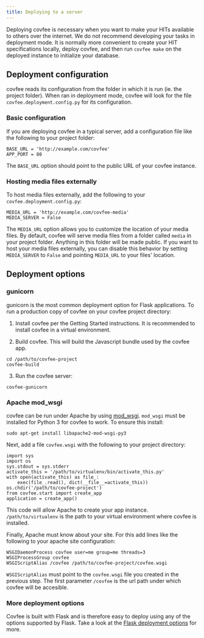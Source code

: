 ```yaml
---
title: Deploying to a server
---
```


Deploying covfee is necessary when you want to make your HITs available to others over the internet. We do not recommend developing your tasks in deployment mode. It is normally more convenient to create your HIT specifications locally, deploy covfee, and then run `covfee make` on the deployed instance to initialize your database.

## Deployment configuration
covfee reads its configuration from the folder in which it is run (ie. the project folder). When ran in deployment mode, covfee will look for the file `covfee.deployment.config.py` for its configuration. 

### Basic configuration

If you are deploying covfee in a typical server, add a configuration file like the following to your project folder:

```
BASE_URL = 'http://example.com/covfee'
APP_PORT = 80
```

The `BASE_URL` option should point to the public URL of your covfee instance.

### Hosting media files externally

To host media files externally, add the following to your `covfee.deployment.config.py`:

```
MEDIA_URL = 'http://example.com/covfee-media'
MEDIA_SERVER = False
```

The `MEDIA_URL` option allows you to customize the location of your media files. By default, covfee will serve media files from a folder called `media` in your project folder. Anything in this folder will be made public. If you want to host your media files externally, you can disable this behavior by setting `MEDIA_SERVER` to `False` and pointing `MEDIA_URL` to your files' location.

## Deployment options

### gunicorn

gunicorn is the most common deployment option for Flask applications. To run a production copy of covfee on your covfee project directory:

1. Install covfee per the Getting Started instructions. It is recommended to install covfee in a virtual environment.

2. Build covfee. This will build the Javascript bundle used by the covfee app.

```
cd /path/to/covfee-project
covfee-build
```

3. Run the covfee server:

```
covfee-gunicorn
```

### Apache mod_wsgi

covfee can be run under Apache by using [mod_wsgi](https://modwsgi.readthedocs.io/en/master/). `mod_wsgi` must be installed for Python 3 for covfee to work. To ensure this install:

```
sudo apt-get install libapache2-mod-wsgi-py3
```

Next, add a file `covfee.wsgi` with the following to your project directory:

```
import sys
import os
sys.stdout = sys.stderr
activate_this = '/path/to/virtualenv/bin/activate_this.py'
with open(activate_this) as file_:
    exec(file_.read(), dict(__file__=activate_this))
os.chdir('/path/to/covfee-project')
from covfee.start import create_app
application = create_app()
```

This code will allow Apache to create your app instance. `/path/to/virtualenv` is the path to your virtual environment where covfee is installed.

Finally, Apache must know about your site. For this add lines like the following to your apache site configuration:

```
WSGIDaemonProcess covfee user=me group=me threads=3
WSGIProcessGroup covfee
WSGIScriptAlias /covfee /path/to/covfee-project/covfee.wsgi
```

`WSGIScriptAlias` must point to the `covfee.wsgi` file you created in the previous step. The first parameter `/covfee` is the url path under which covfee will be accesible. 

### More deployment options

Covfee is built with Flask and is therefore easy to deploy using any of the options supported by Flask. Take a look at the [Flask deployment options](https://flask.palletsprojects.com/en/1.1.x/deploying/) for more.



